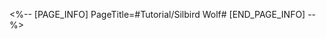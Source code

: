 <%-- [PAGE_INFO]
PageTitle=#Tutorial/Silbird Wolf#
[END_PAGE_INFO] --%>
{{Tutorial
|sort      = 813201
|title     = Silbird Wolf
|subtitle  = 
|type      = 
|about     = 
|image1    = Tutorial Silbird Wolf 1.png{{subst:void|<!--$UPLOAD:<<SpriteOutput/TutorialPic/TutorialPage_813201.png>-<Tutorial Silbird Wolf 1.png>>}}
|text1     = Every time a certain amount of {{Color|h|nobold=1|Blueberries}} are cleared, randomly transforms a certain amount of fruits on the board to {{Color|h|nobold=1|Super Bomb(s)}}.<br />Swapping Super Bombs and adjacent fruits can clear all fruits {{Color|h|nobold=1|of the same type}} on the board.
}}